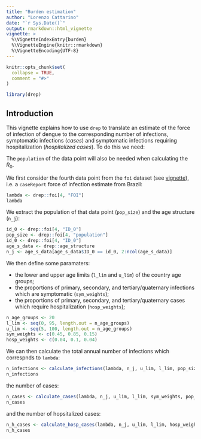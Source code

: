 ```yaml
---
title: "Burden estimation"
author: "Lorenzo Cattarino"
date: "`r Sys.Date()`"
output: rmarkdown::html_vignette
vignette: >
  %\VignetteIndexEntry{burden}
  %\VignetteEngine{knitr::rmarkdown}
  %\VignetteEncoding{UTF-8}
---
```


```r
knitr::opts_chunk$set(
  collapse = TRUE,
  comment = "#>"
)
```

```r
library(drep)
```

## Introduction

This vignette explains how to use `drep` to translate an estimate of the force of infection of dengue to the corresponding number of infections, symptomatic infections (*cases*) and symptomatic infections requiring hospitalization (*hospitalized cases*). To do this we need:

The `population` of the data point will also be needed when calculating the $R_0$.

We first consider the fourth data point from the `foi` dataset (see [vignette](https://mrc-ide.github.io/drep/articles/burden.html)), i.e. a `caseReport` force of infection estimate from Brazil:

```r
lambda <- drep::foi[4, "FOI"]
lambda
```

We extract the population of that data point (`pop_size`) and the age structure (`n_j`):

```r
id_0 <- drep::foi[4, "ID_0"]
pop_size <- drep::foi[4, "population"]
id_0 <- drep::foi[4, "ID_0"]
age_s_data <- drep::age_structure
n_j <- age_s_data[age_s_data$ID_0 == id_0, 2:ncol(age_s_data)]
```

We then define some paramaters:

* the lower and upper age limits (`l_lim` and `u_lim`) of the country age groups;
* the proportions of primary, secondary, and tertiary/quaternary infections which are symptomatic (`sym_weights`);
* the proportions of primary, secondary, and tertiary/quaternary cases which require hospitalization (`hosp_weights`);

```r
n_age_groups <- 20
l_lim <- seq(0, 95, length.out = n_age_groups)
u_lim <- seq(5, 100, length.out = n_age_groups)
sym_weights <- c(0.45, 0.85, 0.15)
hosp_weights <- c(0.04, 0.1, 0.04)
```

We can then calculate the total annual number of infections which correspnds to `lambda`:

```r
n_infections <- calculate_infections(lambda, n_j, u_lim, l_lim, pop_size)
n_infections
```

the number of cases:

```r
n_cases <- calculate_cases(lambda, n_j, u_lim, l_lim, sym_weights, pop_size)
n_cases
```

and the number of hopsitalized cases:

```r
n_h_cases <- calculate_hosp_cases(lambda, n_j, u_lim, l_lim, hosp_weights, sym_weights, pop_size)
n_h_cases
```
